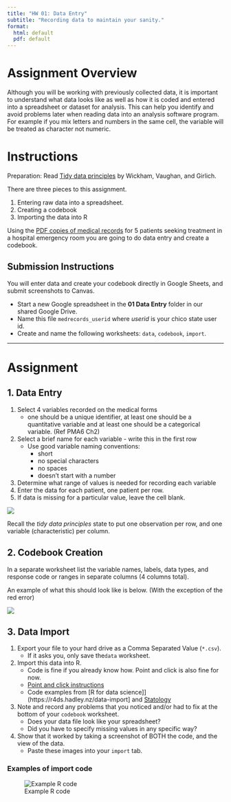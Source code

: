 ```yaml
---
title: "HW 01: Data Entry"
subtitle: "Recording data to maintain your sanity."
format:
  html: default
  pdf: default
---
```


# Assignment Overview
Although you will be working with previously collected data, it is important to understand what data looks like as well as how it is coded and entered into a spreadsheet or dataset for analysis. This can help you identify and avoid problems later when reading data into an analysis software program. For example if you mix letters and numbers in the same cell, the variable will be treated as character not numeric. 

# Instructions

Preparation: Read [Tidy data principles](https://tidyr.tidyverse.org/articles/tidy-data.html#tidying) by Wickham, Vaughan, and Girlich.

There are three pieces to this assignment. 

1. Entering raw data into a spreadsheet. 
2. Creating a codebook
3. Importing the data into R

Using the [PDF copies of medical records](medical-records.pdf) for 5 patients seeking treatment in a hospital emergency room you are going to do data entry and create a codebook.


## Submission Instructions

You will enter data and create your codebook directly in Google Sheets, and submit screenshots to Canvas. 

* Start a new Google spreadsheet in the **01 Data Entry** folder in our shared Google Drive. 
* Name this file `medrecords_userid` where _userid_ is your chico state user id. 
* Create and name the following worksheets: `data`, `codebook`, `import`.

----

# Assignment

## 1. Data Entry
1. Select 4 variables recorded on the medical forms
    - one should be a unique identifier, at least one should be a quantitative variable and at least one should be a categorical variable. (Ref PMA6 Ch2)
2. Select a brief name for each variable - write this in the first row
    - Use good variable naming conventions: 
        - short
        - no special characters
        - no spaces
        - doesn't start with a number
3. Determine what range of values is needed for recording each variable 
5. Enter the data for each patient, one patient per row. 
6. If data is missing for a particular value, leave the cell blank. 

![](images/hw1_data.png)

Recall the _tidy data principles_ state to put one observation per row, and one variable (characteristic) per column. 

## 2. Codebook Creation
In a separate worksheet list the variable names, labels, data types, and response code or ranges in separate columns (4 columns total).

An example of what this should look like is below. (With the exception of the red error)

![](images/hw1_codebook.png)


## 3. Data Import
1. Export your file to your hard drive as a Comma Separated Value (`*.csv`). 
    - If it asks you, only save the` data` worksheet.
2. Import this data into R.
    - Code is fine if you already know how. Point and click is also fine for now.
    - [Point and click instructions](https://support.posit.co/hc/en-us/articles/218611977-Importing-Data-with-the-RStudio-IDE)
    - Code examples from  [R for data science]](https://r4ds.hadley.nz/data-import] and [Statology](https://www.statology.org/import-csv-into-r/)
3. Note and record any problems that you noticed and/or had to fix at the bottom of your `codebook` worksheet. 
    - Does your data file look like your spreadsheet? 
    - Did you have to specify missing values in any specific way?
4. Show that it worked by taking a screenshot of BOTH the code, and the view of the data. 
    - Paste these images into your `import` tab. 
    

### Examples of import code

![Example R code](images/hw1_r_code.png){fig-alt="Example of R import code"}




    
